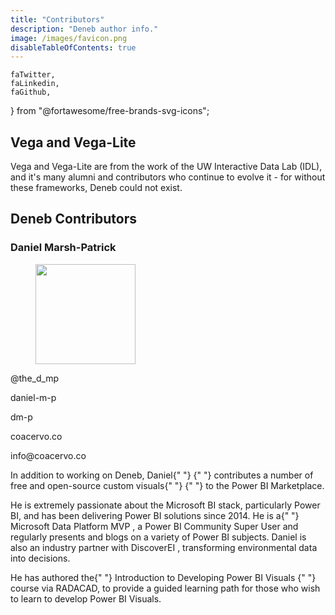 ```yaml
---
title: "Contributors"
description: "Deneb author info."
image: /images/favicon.png
disableTableOfContents: true
---
```


    faTwitter,
    faLinkedin,
    faGithub,
} from "@fortawesome/free-brands-svg-icons";

## Vega and Vega-Lite

Vega and Vega-Lite are from the work of the <OutboundLink href="https://idl.cs.washington.edu/" target="_blank">UW Interactive Data Lab (IDL)</OutboundLink>, and it's many alumni and contributors who continue to evolve it - for without these frameworks, Deneb could not exist.

## Deneb Contributors

### Daniel Marsh-Patrick

<figure class="profile">
    <figcaption class="figure-caption text-center">
        <OutboundLink
            target="_blank"
            href="https://mvp.microsoft.com/en-us/PublicProfile/5003712?fullName=Daniel%20Marsh-Patrick"
        >
            <img src="/images/mvp_2020_12.png" height="160px" />
        </OutboundLink>
    </figcaption>
</figure>

<div class="social-links">
    <p>
        <OutboundLink
            target="_blank"
            href="https://twitter.com/the_d_mp"
            class="follow"
            alt="Follow on Twitter"
            title="Follow on Twitter"
        >
            <FontAwesomeIcon icon={faTwitter} size="lg" /> @the_d_mp
        </OutboundLink>
    </p>
    <p>
        <OutboundLink
            target="_blank"
            href="https://www.linkedin.com/in/daniel-m-p/"
            class="follow"
            alt="Connect on LinkedIn"
            title="Connect on LinkedIn"
        >
            <FontAwesomeIcon icon={faLinkedin} size="lg" /> daniel-m-p
        </OutboundLink>
    </p>
    <p>
        <OutboundLink
            target="_blank"
            href="https://github.com/dm-p"
            class="follow"
            alt="Check out on GitHub"
            title="Check out on GitHub"
        >
            <FontAwesomeIcon icon={faGithub} size="lg" /> dm-p
        </OutboundLink>
    </p>
    <p>
        <OutboundLink
            target="_blank"
            href="https://coacervo.co"
            class="follow"
            alt="Website"
            title="Website"
        >
            <FontAwesomeIcon icon={faGlobe} size="lg" /> coacervo.co
        </OutboundLink>
    </p>
    <p>
        <OutboundLink
            target="_top"
            href="mailto:info@coacervo.co?subject=Hi There!"
            class="follow"
            alt="Contact via email"
            title="Contact via email"
        >
            <FontAwesomeIcon icon={faEnvelope} size="lg" /> info@coacervo.co
        </OutboundLink>
    </p>
</div>

<div class="biography">
    <p>
        In addition to working on Deneb, Daniel{" "}
        <OutboundLink
            href="https://appsource.microsoft.com/en-us/marketplace/apps?search=marsh-patrick&page=1&product=power-bi-visuals"
            target="_blank"
        >
            {" "}
            contributes a number of free and open-source custom visuals{" "}
        </OutboundLink>{" "}
        to the Power BI Marketplace.
    </p>
    <p>
        He is extremely passionate about the Microsoft BI stack, particularly
        Power BI, and has been delivering Power BI solutions since 2014. He is a{" "}
        <OutboundLink
            href="https://mvp.microsoft.com/en-us/PublicProfile/5003712?fullName=Daniel%20Marsh-Patrick"
            target="_blank"
        >
            Microsoft Data Platform MVP
        </OutboundLink>
        , a <OutboundLink
            href="https://community.powerbi.com/t5/user/viewprofilepage/user-id/397"
            target="_blank"
        >
            Power BI Community Super User
        </OutboundLink> and regularly presents and blogs on a variety of Power BI
        subjects. Daniel is also an industry partner with <OutboundLink
            href="https://www.discoverei.com/"
            target="_blank"
        >
            DiscoverEI
        </OutboundLink>, transforming environmental data into decisions.
    </p>
    <p>
        He has authored the{" "}
        <OutboundLink
            href="https://learn.radacad.com/course/introduction-to-developing-power-bi-visuals/?ref=667"
            target="_blank"
        >
            Introduction to Developing Power BI Visuals
        </OutboundLink>{" "}
        course via RADACAD, to provide a guided learning path for those who wish
        to learn to develop Power BI Visuals.
    </p>
</div>
